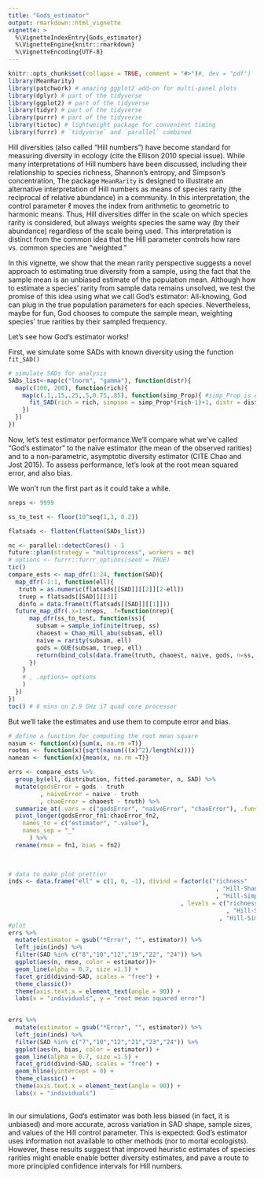 ```yaml
---
title: "Gods_estimator"
output: rmarkdown::html_vignette
vignette: >
  %\VignetteIndexEntry{Gods_estimator}
  %\VignetteEngine{knitr::rmarkdown}
  %\VignetteEncoding{UTF-8}
---
```


```r
knitr::opts_chunk$set(collapse = TRUE, comment = "#>")#, dev = "pdf")
library(MeanRarity)
library(patchwork) # amazing ggplot2 add-on for multi-panel plots
library(dplyr) # part of the tidyverse
library(ggplot2) # part of the tidyverse
library(tidyr) # part of the tidyverse
library(purrr) # part of the tidyverse
library(tictoc) # lightweight package for convenient timing
library(furrr) # `tidyverse` and `parallel` combined
```
Hill diversities (also called "Hill numbers") have become standard for measuring
diversity in ecology (cite the Ellison 2010 special issue). While many
interpretations of Hill numbers have been discussed, including their
relationship to species richness, Shannon’s entropy, and Simpson’s
concentration, The package `MeanRarity` is designed to illustrate an alternative
interpretation of Hill numbers as means of species rarity (the reciprocal of
relative abundance) in a community. In this interpretation, the control
parameter $\ell$ moves the index from arithmetic to geometric to harmonic means.
Thus, Hill diversities differ in the scale on which species rarity is considered,
but always weights species the same way (by their abundance) regardless of the
scale being used. This interpretation is distinct from the common idea that the
Hill parameter controls how rare vs. common species are “weighted.”

In this vignette, we show that the mean rarity perspective suggests a novel
approach to estimating true diversity from a sample, using the fact that the
sample mean is an unbiased estimate of the population mean. Although how to
estimate a species’ rarity from sample data remains unsolved, we test the
promise of this idea using what we call God’s estimator: All-knowing, God can
plug in the true population parameters for each species. Nevertheless, maybe for
fun, God chooses to compute the sample mean, weighting species’ true rarities by
their sampled frequency.

Let's see how God's estimator works!

First, we simulate some SADs with known diversity using the function `fit_SAD()`

```r

# simulate SADs for analysis
SADs_list<-map(c("lnorm", "gamma"), function(distr){
  map(c(100, 200), function(rich){
    map(c(.1,.15,.25,.5,0.75,.85), function(simp_Prop){ #simp_Prop is evenness
      fit_SAD(rich = rich, simpson = simp_Prop*(rich-1)+1, distr = distr)
    })
  })
})

```

Now, let's test estimator performance.We'll compare what we've called "God's 
estimator" to the naïve estimator (the mean of the observed rarities) and to a
non-parametric, asymptotic diversity estimator (CITE Chao and Jost 2015). To 
assess performance, let's look at the root mean squared error, and also bias.

We won't run the first part as it could take a while.
```r

nreps <- 9999

ss_to_test <- floor(10^seq(1,3, 0.2))

flatsads <- flatten(flatten(SADs_list))

nc <- parallel::detectCores() - 1
future::plan(strategy = "multiprocess", workers = nc)
# options <- furrr::furrr_options(seed = TRUE)
tic()
compare_ests <- map_dfr(1:24, function(SAD){
  map_dfr(-1:1, function(ell){
   truth = as.numeric(flatsads[[SAD]][[2]][2-ell])
   truep = flatsads[[SAD]][[3]]
   dinfo = data.frame(t(flatsads[[SAD]][[1]]))
  future_map_dfr(.x=1:nreps, .f=function(nrep){
      map_dfr(ss_to_test, function(ss){
        subsam = sample_infinite(truep, ss)
        chaoest = Chao_Hill_abu(subsam, ell)
        naive = rarity(subsam, ell)
        gods = GUE(subsam, truep, ell)
        return(bind_cols(data.frame(truth, chaoest, naive, gods, n=ss, ell, SAD), dinfo))
      })
    }
    # , .options= options
    )
  })
})
toc() # 6 mins on 2.9 GHz i7 quad core processor
```
But we'll take the estimates and use them to compute error and bias.
```r
# define a function for computing the root mean square
nasum <- function(x){sum(x, na.rm =T)}
rootms <- function(x){sqrt(nasum(((x)^2)/length(x)))}
namean <- function(x){mean(x, na.rm =T)}

errs <- compare_ests %>% 
  group_by(ell, distribution, fitted.parameter, n, SAD) %>% 
  mutate(godsError = gods - truth
         , naiveError = naive - truth
         , chaoError = chaoest - truth) %>% 
  summarize_at(.vars = c("godsError", "naiveError", "chaoError"), .funs = c(rootms, namean)) %>% 
  pivot_longer(godsError_fn1:chaoError_fn2,
    names_to = c("estimator", ".value"),
    names_sep = "_"
      ) %>% 
  rename(rmse = fn1, bias = fn2)
 
               
```

```r
# data to make plot prettier
inds <- data.frame("ell" = c(1, 0, -1), divind = factor(c("richness"
                                                           , "Hill-Shannon"
                                                           , "Hill-Simpson")
                                                 , levels = c("richness"
                                                              , "Hill-Shannon"
                                                            , "Hill-Simpson")))
#plot
errs %>% 
  mutate(estimator = gsub("*Error", "", estimator)) %>%  
  left_join(inds) %>% 
  filter(SAD %in% c("8","10","12","19","22", "24")) %>%
  ggplot(aes(n, rmse, color = estimator))+
  geom_line(alpha = 0.7, size =1.5) +
  facet_grid(divind~SAD, scales = "free") +
  theme_classic()+
  theme(axis.text.x = element_text(angle = 90)) +
  labs(x = "individuals", y = "root mean squared error")
  
```
```r


errs %>% 
  mutate(estimator = gsub("*Error", "", estimator)) %>%  
  left_join(inds) %>% 
  filter(SAD %in% c("7","10","12","21","23","24")) %>%
  ggplot(aes(n, bias, color = estimator)) +
  geom_line(alpha = 0.7, size =1.5) +
  facet_grid(divind~SAD, scales = "free") +
  geom_hline(yintercept = 0) +
  theme_classic() +
  theme(axis.text.x = element_text(angle = 90)) +
  labs(x = "individuals")
  
```


In our simulations, God’s estimator was both less biased (in fact, it is
unbiased) and more accurate, across variation in SAD shape,
sample sizes, and values of the Hill control parameter. This is expected:
God’s estimator uses information not available to other methods (nor to mortal
ecologists). However, these results suggest that improved heuristic estimates of
species rarities might enable enable better diversity estimates, and pave a
route to more principled confidence intervals for Hill numbers.
